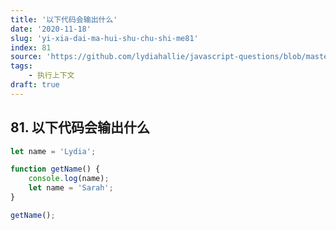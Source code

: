 ```yaml
---
title: '以下代码会输出什么'
date: '2020-11-18'
slug: 'yi-xia-dai-ma-hui-shu-chu-shi-me81'
index: 81
source: 'https://github.com/lydiahallie/javascript-questions/blob/master/zh-CN/README-zh_CN.md#111-%E8%BE%93%E5%87%BA%E4%BB%80%E4%B9%88'
tags:
    - 执行上下文
draft: true
---
```


## 81. 以下代码会输出什么

```js:index.js
let name = 'Lydia';

function getName() {
	console.log(name);
	let name = 'Sarah';
}

getName();
```
